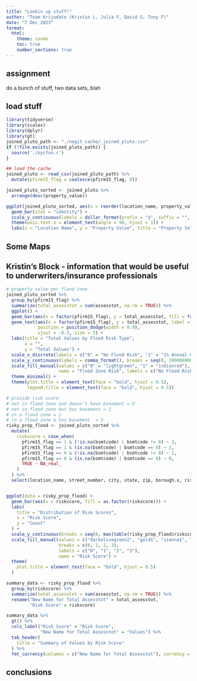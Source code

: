 ```yaml
---
title: "Lookin up stuff!"
author: "Team Krijudato (Kristin L, Julia F, David G, Tony F)"
date: "7 Dec 2023"
format:
  html:
    theme: cosmo
    toc: true
    number_sections: true
---
```

## assignment
do a bunch of stuff, two data sets, blah

## load stuff
```r
library(tidyverse)
library(scales)
library(dplyr)
library(gt)
joined_pluto_path <- "./nogit_cache/_joined_pluto.csv"
if (!file.exists(joined_pluto_path)) {
  source('./nycfun.r')
}

## load the cache
joined_pluto <- read_csv(joined_pluto_path) %>% 
  mutate(pfirm15_flag = coalesce(pfirm15_flag, 0))

```

```r
joined_pluto_sorted <- joined_pluto %>%
  arrange(desc(property_value))

ggplot(joined_pluto_sorted, aes(x = reorder(location_name, property_value), y = property_value)) +
  geom_bar(stat = "identity") +
  scale_y_continuous(labels = dollar_format(prefix = "$", suffix = "", big.mark = ",", decimal.mark = ".", accuracy = 1)) +
  theme(axis.text.x = element_text(angle = 90, hjust = 1)) +
  labs(x = "Location Name", y = "Property Value", title = "Property Value by Location")
```

## Some Maps

## Kristin's Block - information that would be useful to underwriters/insurance professionals

```r
# property value per flood zone
joined_pluto_sorted %>%
  group_by(pfirm15_flag) %>%
  summarize(total_assesstot = sum(assesstot, na.rm = TRUE)) %>%
  ggplot() +
  geom_bar(aes(x = factor(pfirm15_flag), y = total_assesstot, fill = factor(pfirm15_flag)), stat = "identity", position = "dodge") +
  geom_text(aes(x = factor(pfirm15_flag), y = total_assesstot, label = comma_format()(total_assesstot)),
            position = position_dodge(width = 0.9),
            vjust = -0.5, size = 3) +
  labs(title = "Total Values by Flood Risk Type",
       x = "",
       y = "Total Values") +
  scale_x_discrete(labels = c("0" = "No Flood Risk", "1" = "1% Annual Chance Flood Plain")) +
  scale_y_continuous(labels = comma_format(), breaks = seq(0, 2000000000, by = 250000000)) +
  scale_fill_manual(values = c("0" = "lightgreen", "1" = "indianred"), 
                    name = "Flood Zone Risk", labels = c("No Flood Risk", "1% Annual Chance Flood Plain")) +
  theme_minimal() +
  theme(plot.title = element_text(face = "bold", hjust = 0.5),
        legend.title = element_text(face = "bold", hjust = 0.5))
```

```r
# provide risk score
# not in flood zone and doesn't have basement = 0
# not in flood zone but has basement = 1
# in a flood zone = 2
# in a flood zone & has basement  = 3
risky_prop_flood <- joined_pluto_sorted %>%
  mutate(
    riskscore = case_when(
      pfirm15_flag == 1 & (!is.na(bsmtcode) | bsmtcode != 0) ~ 3,
      pfirm15_flag == 1 & (is.na(bsmtcode) | bsmtcode == 0) ~ 2,
      pfirm15_flag == 0 & (!is.na(bsmtcode) | bsmtcode != 0) ~ 1,
      pfirm15_flag == 0 & (is.na(bsmtcode) | bsmtcode == 0) ~ 0,
      TRUE ~ NA_real_
    )
  ) %>%
  select(location_name, street_number, city, state, zip, borough.x, riskscore, assesstot)


ggplot(data = risky_prop_flood) +
  geom_bar(aes(x = riskscore, fill = as.factor(riskscore))) +
  labs(
    title = "Distribution of Risk Scores",
    x = "Risk Score",
    y = "Count"
  ) +
  scale_y_continuous(breaks = seq(0, max(table(risky_prop_flood$riskscore)), by = 5)) +
  scale_fill_manual(values = c("darkolivegreen2", "gold1", "sienna1", "firebrick"),
                    breaks = c(0, 1, 2, 3),
                    labels = c("0", "1", "2", "3"),
                    name = "Risk Score") +
  theme(
    plot.title = element_text(face = "bold", hjust = 0.5)
  )

```


```r
summary_data <- risky_prop_flood %>%
  group_by(riskscore) %>%
  summarize(total_assesstot = sum(assesstot, na.rm = TRUE)) %>%
  rename("New Name for Total Assesstot" = total_assesstot,
         "Risk Score" = riskscore)

summary_data %>%
  gt() %>%
  cols_label("Risk Score" = "Risk Score",
             "New Name for Total Assesstot" = "Values") %>%
  tab_header(
    title = "Summary of Values by Risk Score"
  ) %>%
  fmt_currency(columns = c("New Name for Total Assesstot"), currency = "USD")
```


## conclusions

